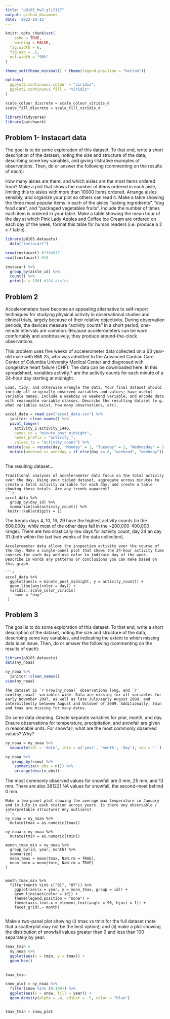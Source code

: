 ```yaml
---
title: "p8105_hw3_glj2117"
output: github_document
date: '2022-10-15'
---
```


```r

knitr::opts_chunk$set(
	echo = TRUE,
	warning = FALSE,
  fig.width = 6,
  fig.asp = .6,
  out.width = "90%"
)

theme_set(theme_minimal() + theme(legend.position = "bottom"))

options(
  ggplot2.continuous.colour = "viridis",
  ggplot2.continuous.fill = "viridis"
)

scale_colour_discrete = scale_colour_viridis_d
scale_fill_discrete = scale_fill_viridis_d

library(tidyverse)
library(patchwork)

```

## Problem 1- Instacart data 

The goal is to do some exploration of this dataset. To that end, write a short description of the dataset, noting the size and structure of the data, describing some key variables, and giving illstrative examples of observations. Then, do or answer the following (commenting on the results of each):

How many aisles are there, and which aisles are the most items ordered from?
Make a plot that shows the number of items ordered in each aisle, limiting this to aisles with more than 10000 items ordered. Arrange aisles sensibly, and organize your plot so others can read it.
Make a table showing the three most popular items in each of the aisles “baking ingredients”, “dog food care”, and “packaged vegetables fruits”. Include the number of times each item is ordered in your table.
Make a table showing the mean hour of the day at which Pink Lady Apples and Coffee Ice Cream are ordered on each day of the week; format this table for human readers (i.e. produce a 2 x 7 table).


```r
library(p8105.datasets)
  data("instacart")

nrow(instacart) #1384617
ncol(instacart) #15

instacart %>% 
  group_by(aisle_id) %>% 
  count() %>% 
  print(n = 150) #134 aisles

```

## Problem 2
Accelerometers have become an appealing alternative to self-report techniques for studying physical activity in observational studies and clinical trials, largely because of their relative objectivity. During observation periods, the devices measure “activity counts” in a short period; one-minute intervals are common. Because accelerometers can be worn comfortably and unobtrusively, they produce around-the-clock observations.

This problem uses five weeks of accelerometer data collected on a 63 year-old male with BMI 25, who was admitted to the Advanced Cardiac Care Center of Columbia University Medical Center and diagnosed with congestive heart failure (CHF). The data can be downloaded here. In this spreadsheet, variables activity.* are the activity counts for each minute of a 24-hour day starting at midnight.

```
Load, tidy, and otherwise wrangle the data. Your final dataset should include all originally observed variables and values; have useful variable names; include a weekday vs weekend variable; and encode data with reasonable variable classes. Describe the resulting dataset (e.g. what variables exist, how many observations, etc).
```
```r
accel_data = read.csv("accel_data.csv") %>% 
  janitor::clean_names() %>% 
  pivot_longer(
    activity_1:activity_1440,
    names_to = "minute_post_midnight",
    names_prefix = "activity_",
    values_to = "activity_count") %>% 
 mutate(day = recode(day, "Monday" = 1, "Tuesday" = 2, "Wednesday" = 3, "Thursday" = 4, "Friday" = 5, "Saturday" = 6, "Sunday" = 7)) %>% 
  mutate(weekend_vs_weekday = if_else(day >= 6, "weekend", "weekday"))
  

```
The resulting dataset...

```
Traditional analyses of accelerometer data focus on the total activity over the day. Using your tidied dataset, aggregate across minutes to create a total activity variable for each day, and create a table showing these totals. Are any trends apparent?
```r
accel_data %>% 
  group_by(day_id) %>% 
  summarize(sum(activity_count)) %>% 
 knitr::kable(digits = 1)

```
The trends days 4, 10, 16, 29 have the highest activity counts (in the 600,000s, while most of the other days fall in the ~200,000-400,000 range). There are two drastically low days for activity count, day 24 an day 31 (both within the last two weeks of the data collection). 
```
Accelerometer data allows the inspection activity over the course of the day. Make a single-panel plot that shows the 24-hour activity time courses for each day and use color to indicate day of the week. Describe in words any patterns or conclusions you can make based on this graph.

```r
accel_data %>% 
  ggplot(aes(x = minute_post_midnight, y = activity_count)) +
  geom_line(aes(color = day)) +
  viridis::scale_color_viridis(
    name = "day" 
 )

```

## Problem 3

The goal is to do some exploration of this dataset. To that end, write a short description of the dataset, noting the size and structure of the data, describing some key variables, and indicating the extent to which missing data is an issue. Then, do or answer the following (commenting on the results of each):
```r
library(p8105.datasets)
data(ny_noaa)

ny_noaa %>% 
  janitor::clean_names()
view(ny_noaa)


```
```
The dataset is `r nrow(ny_noaa)` observations long, and `r ncol(ny_noaa)` variables wide. Data are missing for all variables for early November 2007, as well as late July/early August 2008, and intermittently betwwen August and October of 2009. Additionally, tmin and tmax are missing for many dates. 

```
Do some data cleaning. Create separate variables for year, month, and day. Ensure observations for temperature, precipitation, and snowfall are given in reasonable units. For snowfall, what are the most commonly observed values? Why?
```r

ny_noaa = ny_noaa %>% 
  separate(col = 'date', into = c('year', 'month', 'day'), sep = '-')

ny_noaa %>% 
   group_by(snow) %>% 
    summarize(n_obs = n()) %>% 
    arrange(desc(n_obs))

```
The most commonly observed values for snowfall are 0 mm, 25 mm, and 13 mm. There are also 381221 NA values for snowfall, the second-most behind 0 mm. 
```
Make a two-panel plot showing the average max temperature in January and in July in each station across years. Is there any observable / interpretable structure? Any outliers?
```r
ny_noaa = ny_noaa %>% 
  mutate(tmax = as.numeric(tmax))

ny_noaa = ny_noaa %>% 
  mutate(tmin = as.numeric(tmin))

month_tmax_min = ny_noaa %>% 
  group_by(id, year, month) %>% 
  summarize(
  mean_tmax = mean(tmax, NaN.rm = TRUE), 
  mean_tmin = mean(tmin, NaN.rm = TRUE)
)


month_tmax_min %>% 
  filter(month %in% c("01", "07")) %>% 
    ggplot(aes(x = year, y = mean_tmax, group = id)) + 
    geom_line(aes(color = id)) + 
    theme(legend.position = "none") + 
    theme(axis.text.x = element_text(angle = 90, hjust = 1)) + 
    facet_grid(.~ month)
    

```
Make a two-panel plot showing (i) tmax vs tmin for the full dataset (note that a scatterplot may not be the best option); and (ii) make a plot showing the distribution of snowfall values greater than 0 and less than 100 separately by year.

```r
tmax_tmin =
  ny_noaa %>% 
  ggplot(aes(x = tmin, y = tmax)) +
  geom_hex()
  

tmax_tmin

snow_plot = ny_noaa %>% 
  filter(snow %in% (0:100)) %>% 
  ggplot(aes(x = snow, fill = year)) + 
  geom_density(alpha = .4, adjust = .5, color = "blue")


tmax_tmin + snow_plot
```



